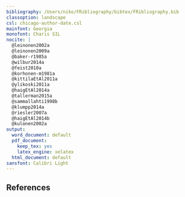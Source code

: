 ```yaml
---
bibliography: /Users/niko/FRibliography/bibtex/FRibliography.bib
classoption: landscape
csl: chicago-author-date.csl
mainfont: Georgia
monofont: Charis SIL
nocite: |
  @leinonen2002a
  @leinonen2009a
  @baker-r1985a
  @wilbur2014a
  @feist2010a
  @korhonen-m1981a
  @kittilaEtAl2011a
  @ylikoski2011a
  @haigEtAl2014a
  @tallerman2015a
  @sammallahti1998b
  @klumpp2014a
  @riesler2007a
  @haigEtAl2014b
  @kulonen2002a
output:
  word_document: default
  pdf_document:
    keep_tex: yes
    latex_engine: xelatex
  html_document: default
sansfont: Calibri Light
---
```


## References
